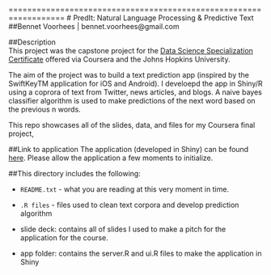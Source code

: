 
==================================================================
# PredIt: Natural Language Processing & Predictive Text
##Bennet Voorhees | bennet.voorhees@gmail.com

##Description  
This project was the capstone project for the [Data Science Specialization Certificate](https://www.coursera.org/specializations/jhudatascience?utm_medium=courseDescripTop) offered via Coursera and the Johns Hopkins University. 

The aim of the project was to build a text prediction app (inspired by the SwiftKeyTM application for iOS and Android). I develoepd the app in Shiny/R using a coprora of text from Twitter, news articles, and blogs. A naive bayes classifier algorithm is used to make predictions of the next word based on the previous n words. 

This repo showcases all of the slides, data, and files for my Coursera final project, 

##Link to application
The application (developed in Shiny) can be found [here](http://bit.ly/1QN3v5x). Please allow the application a few moments to initialize. 


##This directory  includes the following:

- `README.txt` - what you are reading at this very moment in time. 

- `.R files` - files used to clean text corpora and develop prediction algorithm

- slide deck: contains all of slides I used to make a pitch for the application for the course.  

- app folder: contains the server.R and ui.R files to make the application in Shiny
